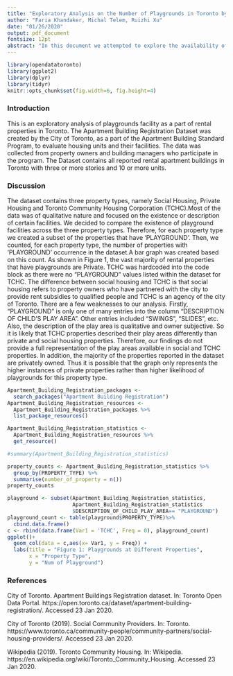 ---
title: "Exploratory Analysis on the Number of Playgrounds in Toronto by Property Type"
author: "Faria Khandaker, Michal Telem, Ruizhi Xu"
date: "01/26/2020"
output: pdf_document
fontsize: 12pt
abstract: "In this document we attempted to explore the availability of playgrounds in rent properties in Toronto, based on three different property types stated in the Apartment Building Registration Dataset from Toronto's Open Data Portal. We found higher occurrences of playgrounds in Private rental Properties than Social Housing or Toronto Community Housing. This may be indicative of deeper social issues with regards to children's accessibility to outdoor recreation facilities dependent on their housing situation."
---

```{r include=FALSE}
library(opendatatoronto)
library(ggplot2)
library(dplyr)
library(tidyr)
knitr::opts_chunk$set(fig.width=6, fig.height=4) 
```
### Introduction
This is an exploratory analysis of playgrounds facility as a part of rental properties in Toronto. The Apartment Building Registration Dataset was created by the City of Toronto, as a part of the Apartment Building Standard Program, to evaluate housing units and their facilities. The data was collected from property owners and building managers who participate in the program. The Dataset contains all reported rental apartment buildings in Toronto with three or more stories and 10 or more units.

### Discussion
The dataset contains three property types, namely Social Housing, Private Housing and Toronto Community Housing Corporation (TCHC).Most of the data was of qualitative nature and focused on the existence or description of certain facilities. We decided to compare the existence of playground facilities across the three property types. Therefore, for each property type we created a subset of the properties that have 'PLAYGROUND'. Then, we counted, for each property type, the number of properties with 'PLAYGROUND' occurrence in the dataset.A bar graph was created based on this count.
As shown in Figure 1, the vast majority of rental properties that have playgrounds are Private. TCHC was hardcoded into the code block as there were no "PLAYGROUND" values listed within the dataset for TCHC. The difference between social housing and TCHC is that social housing refers to property owners who have partnered with the city to provide rent subsidies to qualified people and TCHC is an agency of the city of Toronto. There are a few weaknesses to our analysis. Firstly, "PLAYGROUND" is only one of many entries into the column "DESCRIPTION OF CHILD'S PLAY AREA". Other entries included "SWINGS", "SLIDES", etc.
Also, the description of the play area is qualitative and owner subjective. So it is likely that TCHC properties described their play areas differently than private and social housing properties. Therefore, our findings do not provide a full representation of the play areas available in social and TCHC properties. In addition, the majority of the properties reported in the dataset are privately owned. Thus it is possible that the graph only represents the higher instances of private properties rather than higher likelihood of playgrounds for this property type.
```{r include=FALSE} 
Apartment_Building_Registration_packages <- 
  search_packages("Apartment Building Registration")
Apartment_Building_Registration_resources <- 
  Apartment_Building_Registration_packages %>%
  list_package_resources()
```
```{r include=FALSE}
Apartment_Building_Registration_statistics <-
  Apartment_Building_Registration_resources %>%
  get_resource()

#summary(Apartment_Building_Registration_statistics)
```
```{r include=FALSE}
property_counts <- Apartment_Building_Registration_statistics %>%
  group_by(PROPERTY_TYPE) %>%
  summarise(number_of_property = n())
property_counts
```
```{r}
playground <- subset(Apartment_Building_Registration_statistics,
                     Apartment_Building_Registration_statistics
                     $DESCRIPTION_OF_CHILD_PLAY_AREA== "PLAYGROUND")
playground_count <- table(playground$PROPERTY_TYPE)%>%
  cbind.data.frame()
c <- rbind(data.frame(Var1 = 'TCHC', Freq = 0), playground_count)
ggplot()+
  geom_col(data = c,aes(x= Var1, y = Freq)) +
  labs(title = "Figure 1: Playgrounds at Different Properties", 
       x = "Property Type",
       y = "Num of Playground")
```

### References

City of Toronto. Apartment Buildings Registration dataset. In: Toronto Open Data Portal. https://open.toronto.ca/dataset/apartment-building-registration/. Accessed 23 Jan 2020.

City of Toronto (2019). Social Community Providers. In: Toronto. https://www.toronto.ca/community-people/community-partners/social-housing-providers/. Accessed 23 Jan 2020.

Wikipedia (2019). Toronto Community Housing. In: Wikipedia. https://en.wikipedia.org/wiki/Toronto_Community_Housing. Accessed 23 Jan 2020.




 
 
